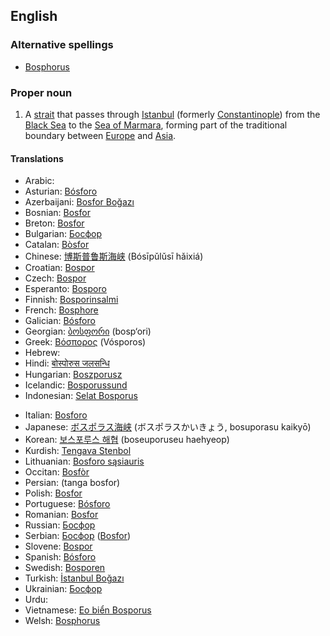 ==English==

===Alternative spellings===
* [[Bosphorus]]

===Proper noun===
{{wikipedia}}
{{en-proper noun|sg=The Bosporus}}

# A [[strait]] that passes through [[Istanbul]] (formerly [[Constantinople]]) from the [[Black Sea]] to the [[Sea of Marmara]], forming part of the traditional boundary between [[Europe]] and [[Asia]].

====Translations====
{{trans-top|A strait that passes through Istanbul}}
*Arabic: {{Arab|[[مضيق بوسفور]]}} {{IPAchar|(maɖīq búsfor)}} {{m}}
*Asturian: [[Bósforo]] {{m}}
*Azerbaijani: [[Bosfor Boğazı]]
*Bosnian: [[Bosfor]] {{m}}
*Breton: [[Bosfor]]
*Bulgarian: [[Босфор]] {{m}}
*Catalan: [[Bòsfor]] {{m}}
*Chinese: [[博斯普鲁斯海峡]] (Bósīpǔlǔsī hǎixiá)
*Croatian: [[Bospor]] {{m}}
*Czech: [[Bospor]] {{m}}
*Esperanto: [[Bosporo]]
*Finnish: [[Bosporinsalmi]]
*French: [[Bosphore]] {{m}}
*Galician: [[Bósforo]] {{m}}
*Georgian: [[ბოსფორი]] (bosp‘ori)
*Greek: [[Βόσπορος]] (Vósporos) {{m}}
*Hebrew: {{t|he|sc=Hebr|בוספורוס|alt=בּוֹסְפּוֹרוּס|tr=bosporus}} {{m}}
*Hindi: [[बोस्पोरुस जलसन्धि]]
*Hungarian: [[Boszporusz]]
*Icelandic: [[Bosporussund]]
*Indonesian: [[Selat Bosporus]]
{{trans-mid}}
*Italian: [[Bosforo]] {{m}}
*Japanese: [[ボスポラス海峡]] (ボスポラスかいきょう, bosuporasu kaikyō)
*Korean: [[보스포루스 해협]] (boseuporuseu haehyeop)
*Kurdish: [[Tengava Stenbol]]
*Lithuanian: [[Bosforo sąsiauris]]
*Occitan: [[Bosfòr]] {{m}}
*Persian: {{fa-Arab|[[تنگه بسفر]]}} (tanga bosfor)
*Polish: [[Bosfor]] {{m}}
*Portuguese: [[Bósforo]] {{m}}
*Romanian: [[Bosfor]]
*Russian: [[Босфор]] {{m}}
*Serbian: [[Босфор]] ([[Bosfor]]) {{m}}
*Slovene: [[Bospor]] {{m}}
*Spanish: [[Bósforo]] {{m}}
*Swedish: [[Bosporen]]
*Turkish: [[İstanbul Boğazı]]
*Ukrainian: [[Босфор]] {{m}}
*Urdu: {{ur-Arab|[[آبنائے باسفورس]]}}
*Vietnamese: [[Eo biển Bosporus]]
*Welsh: [[Bosphorus]]
{{trans-bottom}}